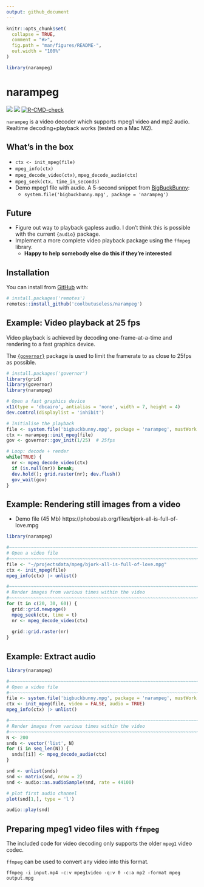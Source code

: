 ```yaml
---
output: github_document
---
```


<!-- README.md is generated from README.Rmd. Please edit that file -->

```r
knitr::opts_chunk$set(
  collapse = TRUE,
  comment = "#>",
  fig.path = "man/figures/README-",
  out.width = "100%"
)

library(narampeg)
```

# narampeg

<!-- badges: start -->
![](https://img.shields.io/badge/cool-useless-green.svg)
![](https://img.shields.io/badge/dependencies-zero-blue.svg)
[![R-CMD-check](https://github.com/coolbutuseless/narampeg/actions/workflows/R-CMD-check.yaml/badge.svg)](https://github.com/coolbutuseless/narampeg/actions/workflows/R-CMD-check.yaml)
<!-- badges: end -->

`narampeg` is a video decoder which supports mpeg1 video and mp2 audio.  Realtime decoding+playback works (tested on a Mac M2).

## What's in the box

* `ctx <- init_mpeg(file)`
* `mpeg_info(ctx)`
* `mpeg_decode_video(ctx)`, `mpeg_decode_audio(ctx)`
* `mpeg_seek(ctx, time_in_seconds)`
* Demo mpeg1 file with audio. A 5-second snippet from [BigBuckBunny]():
    * `system.file('bigbuckbunny.mpg', package = 'narampeg')`


## Future

* Figure out way to playback gapless audio. I don't think this is possible with 
  the current `{audio}` package.
* Implement a more complete video playback package using the `ffmpeg` library.
    * **Happy to help somebody else do this if they're interested**

## Installation

You can install from [GitHub](https://github.com/coolbutuseless/narampeg) with:

``` r
# install.packages('remotes')
remotes::install_github('coolbutuseless/narampeg')
```


## Example: Video playback at 25 fps

Video playback is achieved by decoding one-frame-at-a-time and rendering
to a fast graphics device.

The [`{governor}`](https://cran.r-project.org/package=governor) package is used
to limit the framerate to as close to 25fps as possible.

```r
# install.packages('governor')
library(grid)
library(governor)
library(narampeg)

# Open a fast graphics device
x11(type = 'dbcairo', antialias = 'none', width = 7, height = 4)
dev.control(displaylist = 'inhibit')

# Initialise the playback
file <- system.file('bigbuckbunny.mpg', package = 'narampeg', mustWork = TRUE)
ctx <- narampeg::init_mpeg(file)
gov <- governor::gov_init(1/25)  # 25fps

# Loop: decode + render
while(TRUE) {
  nr <- mpeg_decode_video(ctx)
  if (is.null(nr)) break;
  dev.hold(); grid.raster(nr); dev.flush()
  gov_wait(gov)
}      
```


## Example: Rendering still images from a video

* Demo file (45 Mb) https://phoboslab.org/files/bjork-all-is-full-of-love.mpg

```r
library(narampeg)

#~~~~~~~~~~~~~~~~~~~~~~~~~~~~~~~~~~~~~~~~~~~~~~~~~~~~~~~~~~~~~~~~~~~~~~~~~~~~
# Open a video file
#~~~~~~~~~~~~~~~~~~~~~~~~~~~~~~~~~~~~~~~~~~~~~~~~~~~~~~~~~~~~~~~~~~~~~~~~~~~~
file <- "~/projectsdata/mpeg/bjork-all-is-full-of-love.mpg"
ctx <- init_mpeg(file)
mpeg_info(ctx) |> unlist()

#~~~~~~~~~~~~~~~~~~~~~~~~~~~~~~~~~~~~~~~~~~~~~~~~~~~~~~~~~~~~~~~~~~~~~~~~~~~~
# Render images from various times within the video
#~~~~~~~~~~~~~~~~~~~~~~~~~~~~~~~~~~~~~~~~~~~~~~~~~~~~~~~~~~~~~~~~~~~~~~~~~~~~
for (t in c(20, 30, 60)) {
  grid::grid.newpage()
  mpeg_seek(ctx, time = t)
  nr <- mpeg_decode_video(ctx)
  
  grid::grid.raster(nr)
}
```


## Example: Extract audio

```r
library(narampeg)

#~~~~~~~~~~~~~~~~~~~~~~~~~~~~~~~~~~~~~~~~~~~~~~~~~~~~~~~~~~~~~~~~~~~~~~~~~~~~
# Open a video file
#~~~~~~~~~~~~~~~~~~~~~~~~~~~~~~~~~~~~~~~~~~~~~~~~~~~~~~~~~~~~~~~~~~~~~~~~~~~~
file <- system.file('bigbuckbunny.mpg', package = 'narampeg', mustWork = TRUE)
ctx <- init_mpeg(file, video = FALSE, audio = TRUE)
mpeg_info(ctx) |> unlist()

#~~~~~~~~~~~~~~~~~~~~~~~~~~~~~~~~~~~~~~~~~~~~~~~~~~~~~~~~~~~~~~~~~~~~~~~~~~~~
# Render images from various times within the video
#~~~~~~~~~~~~~~~~~~~~~~~~~~~~~~~~~~~~~~~~~~~~~~~~~~~~~~~~~~~~~~~~~~~~~~~~~~~~
N <- 200
snds <- vector('list', N)
for (i in seq_len(N)) {
  snds[[i]] <- mpeg_decode_audio(ctx)
}

snd <- unlist(snds)
snd <- matrix(snd, nrow = 2)
snd <- audio::as.audioSample(snd, rate = 44100)

# plot first audio channel
plot(snd[1,], type = 'l') 
```

```r
audio::play(snd)
```




## Preparing mpeg1 video files with `ffmpeg`

The included code for video decoding only supports the older `mpeg1` video codec.

`ffmpeg` can be used to convert any video into this format.

```
ffmpeg -i input.mp4 -c:v mpeg1video -q:v 0 -c:a mp2 -format mpeg output.mpg
```

